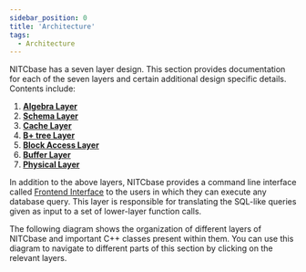 ```yaml
---
sidebar_position: 0
title: 'Architecture'
tags:
  - Architecture
---
```



NITCbase has a seven layer design. This section provides documentation for each of the seven layers and certain additional design specific details.
Contents include:
1. [**Algebra Layer**](../Design/Algebra%20Layer.md)
2. [**Schema Layer**](../Design/Schema%20Layer.md)
3. [**Cache Layer**](../Design/Cache%20Layer.md)
4. [**B+ tree Layer**](../Design/B+%20Tree%20Layer.md)
5. [**Block Access Layer**](../Design/Block%20Access%20Layer.md)
6. [**Buffer Layer**](../Design/Buffer%20Layer.md)
7. [**Physical Layer**](../Design/Physical%20Layer.md)

In addition to the above layers, NITCbase provides a command line interface called [Frontend Interface](../Design/Frontend.md) to the users in which they can execute any database query. 
This layer is responsible for translating the SQL-like queries given as input to a set of lower-layer function calls.

The following diagram shows the organization of different layers of NITCbase and important C++ classes present within them. 
You can use this diagram to navigate to different parts of this section by clicking on the relevant layers.

<ArchitectureSvg className="themedDocusaurus" />